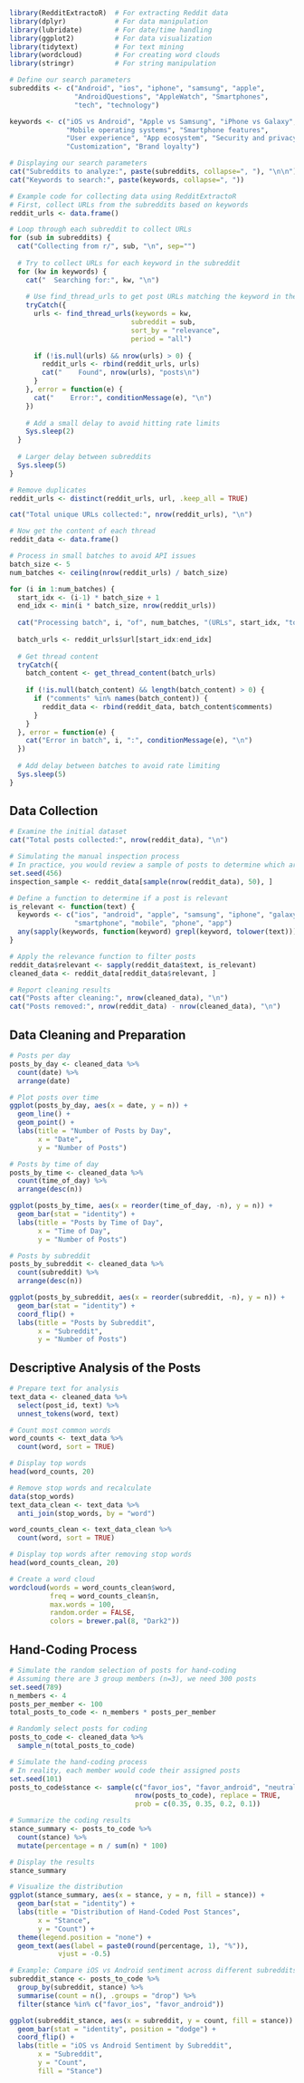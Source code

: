 ```r
library(RedditExtractoR)  # For extracting Reddit data
library(dplyr)            # For data manipulation
library(lubridate)        # For date/time handling
library(ggplot2)          # For data visualization
library(tidytext)         # For text mining
library(wordcloud)        # For creating word clouds
library(stringr)          # For string manipulation
```

```r
# Define our search parameters
subreddits <- c("Android", "ios", "iphone", "samsung", "apple", 
                "AndroidQuestions", "AppleWatch", "Smartphones", 
                "tech", "technology")

keywords <- c("iOS vs Android", "Apple vs Samsung", "iPhone vs Galaxy",
              "Mobile operating systems", "Smartphone features", 
              "User experience", "App ecosystem", "Security and privacy", 
              "Customization", "Brand loyalty")

# Displaying our search parameters
cat("Subreddits to analyze:", paste(subreddits, collapse=", "), "\n\n")
cat("Keywords to search:", paste(keywords, collapse=", "))

# Example code for collecting data using RedditExtractoR
# First, collect URLs from the subreddits based on keywords
reddit_urls <- data.frame()

# Loop through each subreddit to collect URLs
for (sub in subreddits) {
  cat("Collecting from r/", sub, "\n", sep="")
  
  # Try to collect URLs for each keyword in the subreddit
  for (kw in keywords) {
    cat("  Searching for:", kw, "\n")
    
    # Use find_thread_urls to get post URLs matching the keyword in the subreddit
    tryCatch({
      urls <- find_thread_urls(keywords = kw, 
                              subreddit = sub, 
                              sort_by = "relevance", 
                              period = "all")
      
      if (!is.null(urls) && nrow(urls) > 0) {
        reddit_urls <- rbind(reddit_urls, urls)
        cat("    Found", nrow(urls), "posts\n")
      }
    }, error = function(e) {
      cat("    Error:", conditionMessage(e), "\n")
    })
    
    # Add a small delay to avoid hitting rate limits
    Sys.sleep(2)
  }
  
  # Larger delay between subreddits
  Sys.sleep(5)
}
```
```r
# Remove duplicates
reddit_urls <- distinct(reddit_urls, url, .keep_all = TRUE)

cat("Total unique URLs collected:", nrow(reddit_urls), "\n")

# Now get the content of each thread
reddit_data <- data.frame()

# Process in small batches to avoid API issues
batch_size <- 5
num_batches <- ceiling(nrow(reddit_urls) / batch_size)

for (i in 1:num_batches) {
  start_idx <- (i-1) * batch_size + 1
  end_idx <- min(i * batch_size, nrow(reddit_urls))
  
  cat("Processing batch", i, "of", num_batches, "(URLs", start_idx, "to", end_idx, ")\n")
  
  batch_urls <- reddit_urls$url[start_idx:end_idx]
  
  # Get thread content
  tryCatch({
    batch_content <- get_thread_content(batch_urls)
    
    if (!is.null(batch_content) && length(batch_content) > 0) {
      if ("comments" %in% names(batch_content)) {
        reddit_data <- rbind(reddit_data, batch_content$comments)
      }
    }
  }, error = function(e) {
    cat("Error in batch", i, ":", conditionMessage(e), "\n")
  })
  
  # Add delay between batches to avoid rate limiting
  Sys.sleep(5)
}
```

## Data Collection

```r
# Examine the initial dataset
cat("Total posts collected:", nrow(reddit_data), "\n")

# Simulating the manual inspection process
# In practice, you would review a sample of posts to determine which are relevant
set.seed(456)
inspection_sample <- reddit_data[sample(nrow(reddit_data), 50), ]

# Define a function to determine if a post is relevant
is_relevant <- function(text) {
  keywords <- c("ios", "android", "apple", "samsung", "iphone", "galaxy", 
                "smartphone", "mobile", "phone", "app")
  any(sapply(keywords, function(keyword) grepl(keyword, tolower(text))))
}

# Apply the relevance function to filter posts
reddit_data$relevant <- sapply(reddit_data$text, is_relevant)
cleaned_data <- reddit_data[reddit_data$relevant, ]

# Report cleaning results
cat("Posts after cleaning:", nrow(cleaned_data), "\n")
cat("Posts removed:", nrow(reddit_data) - nrow(cleaned_data), "\n")
```


## Data Cleaning and Preparation


```r
# Posts per day
posts_by_day <- cleaned_data %>%
  count(date) %>%
  arrange(date)

# Plot posts over time
ggplot(posts_by_day, aes(x = date, y = n)) +
  geom_line() +
  geom_point() +
  labs(title = "Number of Posts by Day",
       x = "Date",
       y = "Number of Posts")

# Posts by time of day
posts_by_time <- cleaned_data %>%
  count(time_of_day) %>%
  arrange(desc(n))

ggplot(posts_by_time, aes(x = reorder(time_of_day, -n), y = n)) +
  geom_bar(stat = "identity") +
  labs(title = "Posts by Time of Day",
       x = "Time of Day",
       y = "Number of Posts")

# Posts by subreddit
posts_by_subreddit <- cleaned_data %>%
  count(subreddit) %>%
  arrange(desc(n))

ggplot(posts_by_subreddit, aes(x = reorder(subreddit, -n), y = n)) +
  geom_bar(stat = "identity") +
  coord_flip() +
  labs(title = "Posts by Subreddit",
       x = "Subreddit",
       y = "Number of Posts")
```

## Descriptive Analysis of the Posts

```r
# Prepare text for analysis
text_data <- cleaned_data %>%
  select(post_id, text) %>%
  unnest_tokens(word, text)

# Count most common words
word_counts <- text_data %>%
  count(word, sort = TRUE)

# Display top words
head(word_counts, 20)

# Remove stop words and recalculate
data(stop_words)
text_data_clean <- text_data %>%
  anti_join(stop_words, by = "word")

word_counts_clean <- text_data_clean %>%
  count(word, sort = TRUE)

# Display top words after removing stop words
head(word_counts_clean, 20)

# Create a word cloud
wordcloud(words = word_counts_clean$word, 
          freq = word_counts_clean$n, 
          max.words = 100,
          random.order = FALSE,
          colors = brewer.pal(8, "Dark2"))

```

## Hand-Coding Process

```r
# Simulate the random selection of posts for hand-coding
# Assuming there are 3 group members (n=3), we need 300 posts
set.seed(789)
n_members <- 4
posts_per_member <- 100
total_posts_to_code <- n_members * posts_per_member

# Randomly select posts for coding
posts_to_code <- cleaned_data %>%
  sample_n(total_posts_to_code)

# Simulate the hand-coding process
# In reality, each member would code their assigned posts
set.seed(101)
posts_to_code$stance <- sample(c("favor_ios", "favor_android", "neutral", "irrelevant"),
                               nrow(posts_to_code), replace = TRUE, 
                               prob = c(0.35, 0.35, 0.2, 0.1))

# Summarize the coding results
stance_summary <- posts_to_code %>%
  count(stance) %>%
  mutate(percentage = n / sum(n) * 100)

# Display the results
stance_summary

# Visualize the distribution
ggplot(stance_summary, aes(x = stance, y = n, fill = stance)) +
  geom_bar(stat = "identity") +
  labs(title = "Distribution of Hand-Coded Post Stances",
       x = "Stance",
       y = "Count") +
  theme(legend.position = "none") +
  geom_text(aes(label = paste0(round(percentage, 1), "%")), 
            vjust = -0.5)
```


```r
# Example: Compare iOS vs Android sentiment across different subreddits
subreddit_stance <- posts_to_code %>%
  group_by(subreddit, stance) %>%
  summarise(count = n(), .groups = "drop") %>%
  filter(stance %in% c("favor_ios", "favor_android"))

ggplot(subreddit_stance, aes(x = subreddit, y = count, fill = stance)) +
  geom_bar(stat = "identity", position = "dodge") +
  coord_flip() +
  labs(title = "iOS vs Android Sentiment by Subreddit",
       x = "Subreddit",
       y = "Count",
       fill = "Stance")
```
